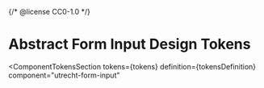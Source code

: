 {/* @license CC0-1.0 */}


<Meta id="css-form-input--tokens" title="CSS Component/Form input/Design Tokens" />

# Abstract Form Input Design Tokens

<ComponentTokensSection
  tokens={tokens}
  definition={tokensDefinition}
  component="utrecht-form-input"
></ComponentTokensSection>

